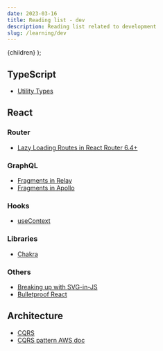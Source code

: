 ```yaml
---
date: 2023-03-16
title: Reading list - dev
description: Reading list related to development
slug: /learning/dev
---
```



  <PostLayout pageContext={pageContext}>{children}</PostLayout>
);

## TypeScript

- [Utility Types](https://www.typescriptlang.org/docs/handbook/utility-types.html)

## React

### Router

- [Lazy Loading Routes in React Router 6.4+](https://remix.run/blog/lazy-loading-routes)

### GraphQL

- [Fragments in Relay](https://relay.dev/docs/tutorial/fragments-1/)
- [Fragments in Apollo](https://www.apollographql.com/docs/react/data/fragments/)

### Hooks

- [useContext](https://react.dev/reference/react/useContext)

### Libraries

- [Chakra](https://chakra-ui.com/docs/styled-system/style-props)

### Others

- [Breaking up with SVG-in-JS](https://kurtextrem.de/posts/svg-in-js)
- [Bulletproof React](https://github.com/alan2207/bulletproof-react)

## Architecture

- [CQRS](https://learn.microsoft.com/en-us/azure/architecture/patterns/cqrs)
- [CQRS pattern AWS doc](https://docs.aws.amazon.com/prescriptive-guidance/latest/modernization-data-persistence/cqrs-pattern.html)

